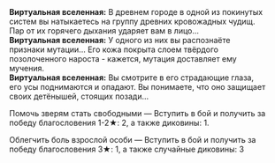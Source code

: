 {{Диалог Начало}}
:'''Виртуальная вселенная:''' В древнем городе в одной из покинутых систем вы натыкаетесь на группу древних кровожадных чудищ. Пар от их горячего дыхания ударяет вам в лицо...
:'''Виртуальная вселенная:''' У одного из них вы распознаёте признаки мутации... Его кожа покрыта слоем твёрдого позолоченного нароста - кажется, мутация доставляет ему мучения.
:'''Виртуальная вселенная:''' Вы смотрите в его страдающие глаза, его усы поднимаются и опадают. Вы понимаете, что оно защищает своих детёнышей, стоящих позади...
:{{Диалог|Звезда}} Помочь зверям стать свободными &mdash; Вступить в бой и получить за победу благословения 1-2★: 2, а также диковины: 1.
:{{Диалог|Звезда}} Облегчить боль взрослой особи &mdash; Вступить в бой и получить за победу благословения 3★: 1, а также случайные диковины: 3
{{Диалог Конец}}